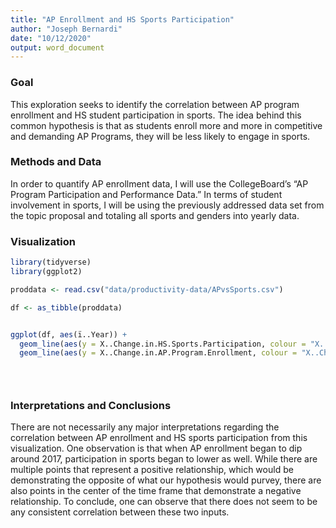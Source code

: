 ```yaml
---
title: "AP Enrollment and HS Sports Participation"
author: "Joseph Bernardi"
date: "10/12/2020"
output: word_document
---
```


### Goal

This exploration seeks to identify the correlation between AP program enrollment and HS student participation in sports. The idea behind this common hypothesis is that as students enroll more and more in competitive and demanding AP Programs, they will be less likely to engage in sports.

### Methods and Data

In order to quantify AP enrollment data, I will use the CollegeBoard's "AP Program Participation and Performance Data." In terms of student involvement in sports, I will be using the previously addressed data set from the topic proposal and totaling all sports and genders into yearly data.

### Visualization

```r

library(tidyverse)
library(ggplot2)

proddata <- read.csv("data/productivity-data/APvsSports.csv")

df <- as_tibble(proddata)


ggplot(df, aes(ï..Year)) + 
  geom_line(aes(y = X..Change.in.HS.Sports.Participation, colour = "X..Change.in.HS.Sports.Participation")) + 
  geom_line(aes(y = X..Change.in.AP.Program.Enrollment, colour = "X..Change.in.AP.Program.Enrollment"))


  
```


### Interpretations and Conclusions

There are not necessarily any major interpretations regarding the correlation between AP enrollment and HS sports participation from this visualization. One observation is that when AP enrollment began to dip around 2017, participation in sports began to lower as well. While there are multiple points that represent a positive relationship, which would be demonstrating the opposite of what our hypothesis would purvey, there are also points in the center of the time frame that demonstrate a negative relationship. To conclude, one can observe that there does not seem to be any consistent correlation between these two inputs.